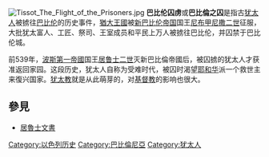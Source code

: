 [[File:Tissot_The_Flight_of_the_Prisoners.jpg|thumb]]
'''巴比伦囚虏'''或'''巴比倫之囚'''是指古[[犹太人|犹太人]]被掳往[[巴比伦|巴比伦]]的历史事件，[[猶大王國|猶大王國]]被[[新巴比伦帝国|新巴比伦帝国]]国王[[尼布甲尼撒二世|尼布甲尼撒二世]]征服，大批犹太富人、工匠、祭司、王室成员和平民上万人被掳往巴比伦，并囚禁于巴比伦城。

前539年，[[波斯第一帝國|波斯第一帝國]]国王[[居鲁士二世|居鲁士二世]]灭新巴比倫帝國后，被囚掳的犹太人才获准返回家园。这段历史，犹太人自称为受难时代，被囚时渴望[[耶和华|耶和华]]派一个救世主来復兴国家。[[犹太教|犹太教]]就是从此萌芽的，对[[基督教|基督教]]的影响也很大。

==參見==
*[[居魯士文書|居魯士文書]]
{{犹太人和犹太教}}
[[Category:以色列历史|Category:以色列历史]]
[[Category:巴比倫尼亞|Category:巴比倫尼亞]]
[[Category:犹太人|Category:犹太人]]